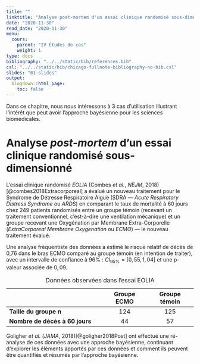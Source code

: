 ```yaml
---
title: ""
linktitle: "Analyse post-mortem d'un essai clinique randomisé sous-dimensionné"
date: "2020-11-30"
read_date: "2020-11-30"
menu:
  cours:
    parent: "IV Études de cas"
    weight: 1
type: docs
bibliography: "../../static/bib/references.bib"
csl: "../../static/bib/chicago-fullnote-bibliography-no-bib.csl"
slides: "01-slides"
output:
  blogdown::html_page:
    toc: false
---
```


Dans ce chapitre, nous nous intéressons à 3 cas d'utilisation illustrant l'intérêt que peut avoir l'approche bayésienne pour les sciences biomédicales.

# Analyse *post-mortem* d'un essai clinique randomisé sous-dimensionné


\noindent L'essai clinique randomisé *EOLIA* (Combes *et al.*, *NEJM*, 2018) [@combes2018Extracorporeal]
a évalué un nouveau traitement pour le Syndrome de Détresse Respiratoire Aiguë (SDRA --- *Acute Respiratory Distress Syndrome* ou *ARDS*) en comparant le taux de mortalité à 60 jours chez 249 patients randomisés entre un groupe témoin (recevant un traitement conventionnel, c'est-à-dire une ventilation mécanique) et un groupe recevant une Oxygénation par Membrane Extra-Corporelle (*ExtraCorporeal Membrane Oxygenation* ou *ECMO*) --- le nouveau traitement évalué.

Une analyse fréquentiste des données a estimé le risque relatif de décès de 0,76 dans le bras ECMO comparé au groupe témoin (en intention de traiter), avec un intervalle de confiance à $96\%$ : $CI_{95\%} =[0,55, 1,04]$ et une p-valeur associée de $0,09$.

|			                                  |  **Groupe ECMO** | **Groupe témoin** |
|:--------------------------------------|:----------------:|:-----------------:|
| **Taille du groupe** $\boldsymbol{n}$ | $124$ | $125$ |
| **Nombre de décès à 60 jours**        | $44$  | $57$  |
Table: Données observées dans l'essai EOLIA


Goligher *et al.* (*JAMA*, 2018)[@goligher2018Post] ont effectué une ré-analyse de ces données avec une approche bayésienne, continuant d'explorer les éléments apportés par ces données et comment ils peuvent être quantifiés et résumés par l'approche bayésienne.


